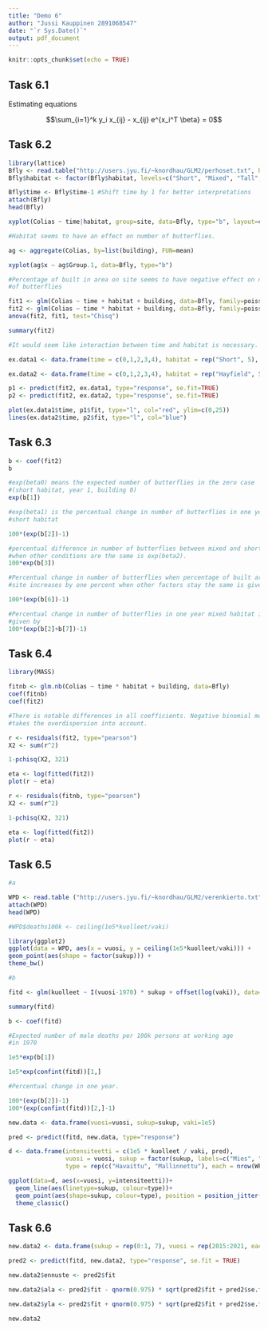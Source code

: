 ```yaml
---
title: "Demo 6"
author: "Jussi Kauppinen 2891068547"
date: "`r Sys.Date()`"
output: pdf_document
---
```


```r
knitr::opts_chunk$set(echo = TRUE)
```

## Task 6.1

\begin{equation}
\begin{split}
L(\lambda_1,..., \lambda_k) &= \prod_{i=1}^k \frac{\lambda_i^{y_i}}{y_i !} e^{-\lambda_i}\\
l(\lambda_1,..., \lambda_k) &= \sum_{i=1}^k y_i \log \lambda_i -\lambda_i - \log y_i !\\
&= \sum_{i=1}^k y_i x_i^T \beta - e^{x_i^T \beta} - \log y_i !\\
\frac{\partial}{\partial \beta}  l(\beta) &= \sum_{i=1}^k y_i x_{ij} - x_{ij} e^{x_i^T \beta}\\
\end{split}
\end{equation}

Estimating equations

$$\sum_{i=1}^k y_i x_{ij} - x_{ij} e^{x_i^T \beta} = 0$$

## Task 6.2

```r
library(lattice)
Bfly <- read.table("http://users.jyu.fi/~knordhau/GLM2/perhoset.txt", header=TRUE)
Bfly$habitat <- factor(Bfly$habitat, levels=c("Short", "Mixed", "Tall", "Hayfield"))

Bfly$time <- Bfly$time-1 #Shift time by 1 for better interpretations
attach(Bfly)
head(Bfly)

xyplot(Colias ~ time|habitat, group=site, data=Bfly, type="b", layout=c(2,2))

#Habitat seems to have an effect on number of butterflies.

ag <- aggregate(Colias, by=list(building), FUN=mean)

xyplot(ag$x ~ ag$Group.1, data=Bfly, type="b")

#Percentage of built in area on site seems to have negative effect on number
#of butterflies

fit1 <- glm(Colias ~ time + habitat + building, data=Bfly, family=poisson)
fit2 <- glm(Colias ~ time * habitat + building, data=Bfly, family=poisson)
anova(fit2, fit1, test="Chisq")

summary(fit2)

#It would seem like interaction between time and habitat is necessary.

ex.data1 <- data.frame(time = c(0,1,2,3,4), habitat = rep("Short", 5), building = c(0,0,0,0,0))

ex.data2 <- data.frame(time = c(0,1,2,3,4), habitat = rep("Hayfield", 5), building = c(0,0,0,0,0))

p1 <- predict(fit2, ex.data1, type="response", se.fit=TRUE)
p2 <- predict(fit2, ex.data2, type="response", se.fit=TRUE)

plot(ex.data1$time, p1$fit, type="l", col="red", ylim=c(0,25))
lines(ex.data2$time, p2$fit, type="l", col="blue")

```


## Task 6.3

```r
b <- coef(fit2)
b

#exp(beta0) means the expected number of butterflies in the zero case
#(short habitat, year 1, building 0)
exp(b[1])

#exp(beta1) is the percentual change in number of butterflies in one year in
#short habitat

100*(exp(b[2])-1)

#percentual difference in number of butterflies between mixed and short habitat
#when other conditions are the same is exp(beta2).
100*exp(b[3])

#Percentual change in number of butterflies when percentage of built area on
#site increases by one percent when other factors stay the same is given by

100*(exp(b[6])-1)

#Percentual change in number of butterflies in one year mixed habitat is 
#given by
100*(exp(b[2]+b[7])-1)

```


## Task 6.4

```r
library(MASS)

fitnb <- glm.nb(Colias ~ time * habitat + building, data=Bfly)
coef(fitnb)
coef(fit2)

#There is notable differences in all coefficients. Negative binomial model
#takes the overdispersion into account.

r <- residuals(fit2, type="pearson")
X2 <- sum(r^2)

1-pchisq(X2, 321)

eta <- log(fitted(fit2))
plot(r ~ eta)

r <- residuals(fitnb, type="pearson")
X2 <- sum(r^2)

1-pchisq(X2, 321)

eta <- log(fitted(fit2))
plot(r ~ eta)
```

## Task 6.5

```r
#a

WPD <- read.table ("http://users.jyu.fi/~knordhau/GLM2/verenkierto.txt", header = TRUE)
attach(WPD)
head(WPD)

#WPD$deaths100k <- ceiling(1e5*kuolleet/vaki)

library(ggplot2)
ggplot(data = WPD, aes(x = vuosi, y = ceiling(1e5*kuolleet/vaki))) +
geom_point(aes(shape = factor(sukup))) +
theme_bw()

#b

fitd <- glm(kuolleet ~ I(vuosi-1970) * sukup + offset(log(vaki)), data=WPD, family="poisson")

summary(fitd)

b <- coef(fitd)

#Expected number of male deaths per 100k persons at working age
#in 1970

1e5*exp(b[1])

1e5*exp(confint(fitd))[1,]

#Percentual change in one year.

100*(exp(b[2])-1)
100*(exp(confint(fitd))[2,]-1)

new.data <- data.frame(vuosi=vuosi, sukup=sukup, vaki=1e5)

pred <- predict(fitd, new.data, type="response")

d <- data.frame(intensiteetti = c(1e5 * kuolleet / vaki, pred),
                vuosi = vuosi, sukup = factor(sukup, labels=c("Mies", "Nainen")),
                type = rep(c("Havaittu", "Mallinnettu"), each = nrow(WPD)))

ggplot(data=d, aes(x=vuosi, y=intensiteetti))+
  geom_line(aes(linetype=sukup, colour=type))+
  geom_point(aes(shape=sukup, colour=type), position = position_jitter(1,0, seed=1))+
  theme_classic()

```


## Task 6.6

```r
new.data2 <- data.frame(sukup = rep(0:1, 7), vuosi = rep(2015:2021, each=2), vaki=1e5)

pred2 <- predict(fitd, new.data2, type="response", se.fit = TRUE)

new.data2$ennuste <- pred2$fit

new.data2$ala <- pred2$fit - qnorm(0.975) * sqrt(pred2$fit + pred2$se.fit^2)

new.data2$yla <- pred2$fit + qnorm(0.975) * sqrt(pred2$fit + pred2$se.fit^2)

new.data2

```

